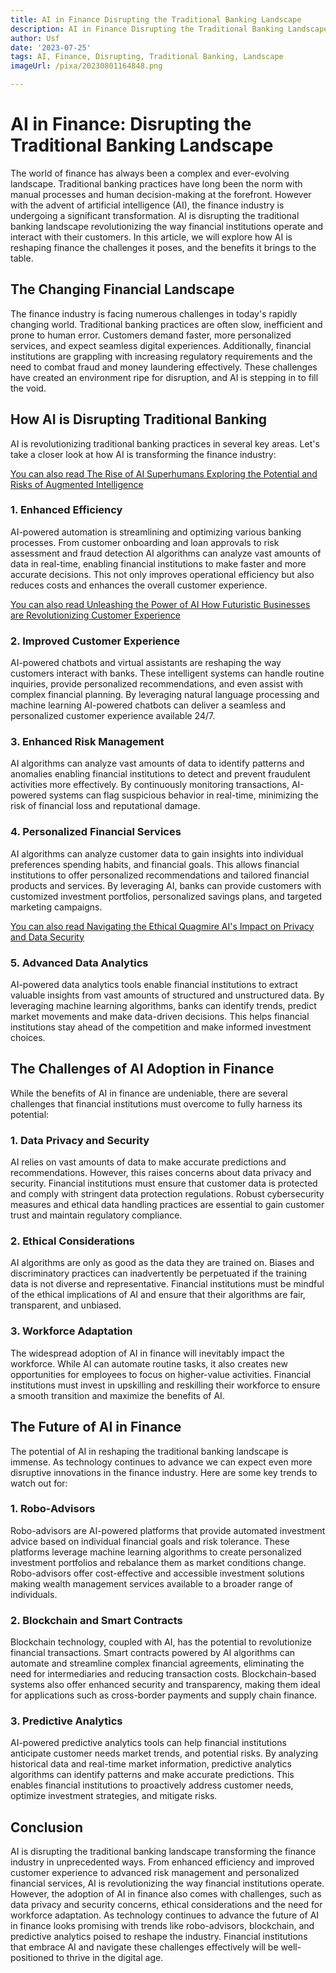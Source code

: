 ```yaml
---
title: AI in Finance Disrupting the Traditional Banking Landscape
description: AI in Finance Disrupting the Traditional Banking Landscape
author: Usf
date: '2023-07-25'
tags: AI, Finance, Disrupting, Traditional Banking, Landscape
imageUrl: /pixa/20230801164848.png

---
```

# AI in Finance: Disrupting the Traditional  Banking Landscape

The world of finance has always been  a complex and ever-evolving landscape. Traditional banking practices have long been the norm with manual processes and human decision-making at the forefront. However with the advent of artificial intelligence (AI), the finance industry is undergoing a significant transformation. AI is  disrupting the traditional banking landscape revolutionizing the  way financial institutions operate and interact with  their customers. In this article, we will explore how AI is reshaping finance the  challenges it poses, and the benefits it brings to the table.

## The Changing Financial Landscape

The finance industry  is facing  numerous challenges in today's rapidly  changing world. Traditional banking practices are often slow, inefficient and prone to human error. Customers  demand faster,  more personalized services, and expect seamless digital experiences.  Additionally, financial institutions are grappling with increasing regulatory requirements  and the need  to combat fraud and money laundering effectively. These challenges have created an environment ripe for disruption, and AI is stepping in to fill the void.

## How AI is Disrupting Traditional Banking

AI is revolutionizing traditional banking  practices in several key areas. Let's take a closer  look at how AI is  transforming the finance industry:

[You can also read The Rise of AI Superhumans Exploring the Potential and Risks of  Augmented Intelligence](The%20Rise%20of%20AI%20Superhumans%20Exploring%20the%20Potential%20and%20Risks%20of%20Augmented%20Intelligence)


### 1. Enhanced Efficiency

AI-powered automation  is streamlining and optimizing various banking processes. From customer onboarding  and loan approvals to risk assessment and fraud  detection AI algorithms can analyze vast amounts of data in real-time, enabling financial institutions to make  faster  and more accurate decisions. This not only  improves operational efficiency but also reduces costs and enhances the overall customer experience.

[You can also read Unleashing the Power of  AI How Futuristic Businesses are Revolutionizing Customer Experience](Unleashing%20the%20Power%20of%20AI%20How%20Futuristic%20Businesses%20are%20Revolutionizing%20Customer%20Experience)


### 2. Improved  Customer Experience

AI-powered chatbots and virtual assistants are reshaping the way customers interact with banks. These intelligent systems can  handle routine inquiries, provide personalized  recommendations, and even assist with complex financial planning. By  leveraging natural language processing and machine learning AI-powered chatbots can deliver a  seamless and personalized customer  experience available 24/7.

###  3. Enhanced Risk Management

AI algorithms can analyze vast amounts of data  to identify patterns and anomalies enabling financial institutions to  detect and prevent fraudulent activities more effectively. By continuously monitoring  transactions, AI-powered systems can flag  suspicious behavior in  real-time, minimizing the risk of financial  loss and reputational damage.

### 4. Personalized Financial Services

AI algorithms can analyze customer  data to gain insights  into individual preferences spending habits, and financial goals. This allows financial institutions to offer personalized recommendations and tailored financial products and services. By leveraging AI,  banks  can provide customers with customized investment portfolios, personalized savings plans, and targeted marketing campaigns.

[You can also read Navigating the Ethical  Quagmire  AI's Impact on Privacy and Data Security](Navigating%20the%20Ethical%20Quagmire%20AI%27s%20Impact%20on%20Privacy%20and%20Data%20Security)


### 5. Advanced Data Analytics

AI-powered data analytics tools enable financial institutions to extract valuable insights from vast amounts of  structured and unstructured data. By leveraging machine learning algorithms, banks can  identify trends, predict market movements and make data-driven decisions. This helps  financial institutions stay ahead  of the competition and make informed investment choices.

## The  Challenges of AI Adoption in Finance

While the benefits of  AI in finance are undeniable, there are several challenges that financial institutions must overcome to fully harness its potential:

### 1. Data Privacy  and Security

AI relies on  vast amounts of  data to make accurate predictions and recommendations. However, this raises concerns about data privacy and security. Financial institutions must ensure  that customer data is protected  and comply with stringent data protection regulations. Robust cybersecurity measures and ethical data handling  practices are essential to gain customer trust and maintain regulatory compliance.

### 2. Ethical Considerations

AI algorithms are only as good as the data they are trained on. Biases and discriminatory practices can inadvertently be perpetuated if the training data is not diverse and representative.  Financial institutions  must be mindful of  the ethical implications  of AI and ensure that their algorithms are fair, transparent, and unbiased.

### 3.  Workforce Adaptation

The widespread adoption of AI in finance will inevitably impact the workforce.  While AI can  automate routine tasks,  it also creates new opportunities for employees to focus on higher-value activities. Financial institutions must invest in upskilling and reskilling their workforce to  ensure a smooth transition and maximize the  benefits of AI.

## The Future of AI in Finance

The potential of AI in reshaping the traditional banking landscape is immense. As technology continues to advance we can expect even more disruptive  innovations in the finance industry. Here  are some key trends to  watch out for:

### 1.  Robo-Advisors

Robo-advisors are AI-powered platforms that provide automated investment advice based on individual financial goals  and risk tolerance. These platforms leverage machine learning algorithms  to create personalized investment portfolios  and rebalance them as market conditions change. Robo-advisors offer cost-effective and accessible investment  solutions making wealth management  services available to a broader  range of individuals.

### 2. Blockchain and Smart Contracts

Blockchain technology, coupled with AI, has  the potential to revolutionize  financial transactions. Smart contracts powered by AI algorithms  can automate and streamline  complex financial agreements,  eliminating the need  for intermediaries and reducing transaction  costs. Blockchain-based systems also offer enhanced security and transparency,  making them ideal for applications such as cross-border payments and supply chain finance.

### 3. Predictive Analytics

AI-powered predictive  analytics tools can help financial institutions anticipate customer needs market trends, and potential risks. By analyzing historical data and real-time market information, predictive analytics algorithms can identify  patterns and make  accurate predictions. This  enables financial institutions to proactively  address customer needs, optimize investment strategies, and mitigate risks.

##  Conclusion

AI is disrupting the traditional banking landscape transforming the finance  industry in unprecedented ways. From enhanced efficiency and improved customer experience to advanced risk  management and personalized  financial services, AI is revolutionizing the way financial institutions operate. However, the adoption of AI in finance also comes with challenges, such as data  privacy  and  security concerns,  ethical considerations and the  need for workforce adaptation. As technology continues to advance the future of AI in  finance looks promising with trends like robo-advisors, blockchain, and predictive analytics poised to reshape the industry. Financial institutions that embrace AI and navigate these challenges effectively will  be well-positioned to  thrive in the digital age.